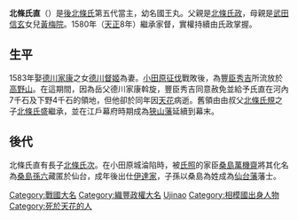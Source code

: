 {{Unreferenced|time=2020-04-27T05:57:33+00:00}}
{{日本武士
|名稱= 北條氏直
|圖片名稱=Houjou Ujinao2.JPG 
|圖片大小= 
|圖片說明= 
|時代= [[戰國時代_(日本)|戰國時代]] - [[安土桃山時代|安土桃山時代]]
|出生日期= 永禄5年（1562年）
|出生地點= 
|逝世日期= 天正19年11月4日（1591年12月19日）
|逝世地點= 
|假名= 
|羅馬字= 
|幼名= 
|改名= 国王丸（幼名）、氏直
|别名= 新九郎（通称）、見性斎
|諡号= 
|神号= 
|戒名= 松巌院太円宗徹
|洗禮名= 
|墓所= 早雲寺（神奈川県箱根町）<br/>海蔵寺（広島市西区）
|朝廷官位= 従五位下、左京大夫
|幕府職位= 
|主君= 
|藩= 
|氏族= 後北条氏（桓武平氏）
|父母= 父：[[北条氏政|北条氏政]]、母：黄梅院（武田信玄の娘）
|養父= 今川氏真
|養母= 
|兄弟=新九郎、氏直、太田源五郎、氏房、千葉直重<br/>直定、妹（千葉邦胤室）<br/>義妹：鶴姫（里見義頼正室） 
|姐妹= 
|正室= 督姫（徳川家康娘）
|側室= 
|嗣子=宝珠院殿（池田利隆室）、摩尼珠院殿、[[北條氏次|北條氏次]]
|嗣女= 
|養子= 氏盛、妹（千葉邦胤室） 
|養女= 
}}
{{japanese|japanese=北条 氏直|kana=ほうじょう うじなお|romaji=Hōjō Ujinao}}

'''北條氏直'''（{{bd|1562年||1591年|12月19日|catIdx=Houjou Ujinao}}）是[[後北條氏|後北條氏]]第五代當主，幼名國王丸。父親是[[北條氏政|北條氏政]]，母親是[[武田信玄|武田信玄]]女兒[[黃梅院|黃梅院]]。1580年（[[天正_(日本)|天正]]8年）繼承家督，實權持續由氏政掌握。

== 生平 ==
1583年娶[[德川家康|德川家康]]之女[[德川督姬|德川督姬]]為妻。[[小田原征伐|小田原征伐]]戰敗後，為[[豐臣秀吉|豐臣秀吉]]所流放於[[高野山|高野山]]。在這期間，因為岳父德川家康斡旋，豐臣秀吉同意赦免並給予氏直在河內7千石及下野4千石的領地，但他卻於同年因[[天花|天花]]病逝。舊領由由叔父[[北條氏規|北條氏規]]之子[[北條氏盛|北條氏盛]]繼承，並在江戶幕府時期成為[[狹山藩|狹山藩]]延續到幕末。

== 後代 ==
北條氏直有長子[[北條氏次|北條氏次]]。在小田原城淪陷時，被[[北條氏照|氏照]]的家臣[[桑島萬機齋|桑島萬機齋]]將其化名為[[桑島孫六|桑島孫六]]藏匿於仙台，成年後出仕[[伊達家|伊達家]]，子孫以桑島為姓成為[[仙台藩|仙台藩]]藩士。
{{後北條氏歷代當主}}
{{DEFAULTSORT:Houjou Ujinao}}

[[Category:戰國大名|Category:戰國大名]]
[[Category:織豐政權大名|Category:織豐政權大名]]
[[Category:後北條氏|Ujinao]]
[[Category:相模國出身人物|Category:相模國出身人物]]
[[Category:死於天花的人|Category:死於天花的人]]